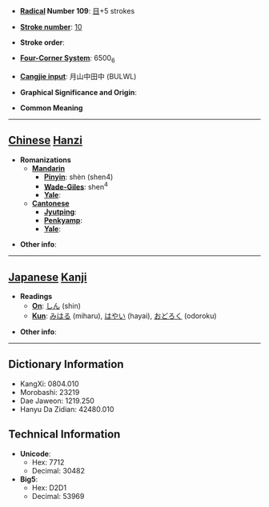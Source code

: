 * '''[[Wiktionary:Chinese radical index| Radical]] Number 109''': [[Wiktionary:Chinese radical index 目|目]]+5 strokes

* '''[[Wiktionary:Chinese total strokes index|Stroke number]]''': [[Wiktionary:Chinese total strokes index 10|10]]

* '''Stroke order''': 

* '''[[Wiktionary:Chinese four corner index|Four-Corner System]]''': 6500<sub>6</sub>

* '''[[Wiktionary:Chinese Cangjie index|Cangjie input]]''': 月山中田中 (BULWL)

* '''Graphical Significance and Origin''': 

* '''Common Meaning'''

----

== [[Chinese]] [[Hanzi]] ==

* '''Romanizations'''
** '''[[Mandarin]]'''
*** '''[[Pinyin]]''': shèn (shen4)
*** '''[[Wade-Giles]]''': shen<sup>4</sup>
*** '''[[Yale]]''': 
** '''[[Cantonese]]'''
*** '''[[Jyutping]]''':
*** '''[[Penkyamp]]''': 
*** '''[[Yale]]''': 

* '''Other info''': 

----

== [[Japanese]] [[Kanji]] ==

* '''Readings'''
** '''[[On]]''': [[しん]] (shin)
** '''[[Kun]]''': [[みはる]] (miharu), [[はやい]] (hayai), [[おどろく]] (odoroku)

* '''Other info''':  

----

== Dictionary Information ==

* KangXi: 0804.010
* Morobashi: 23219
* Dae Jaweon: 1219.250
* Hanyu Da Zidian: 42480.010

== Technical Information ==

* '''Unicode''':
** Hex: 7712
** Decimal: 30482
* '''Big5''':
** Hex: D2D1
** Decimal: 53969